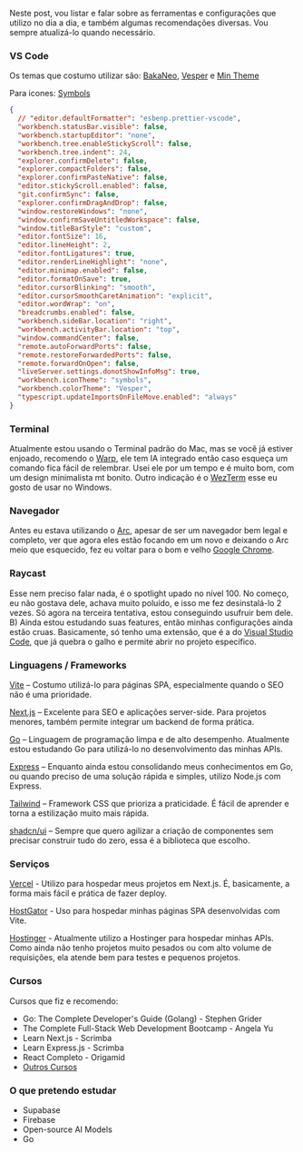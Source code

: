 Neste post, vou listar e falar sobre as ferramentas e configurações que utilizo no dia a dia, e também algumas recomendações diversas. Vou sempre atualizá-lo quando necessário.

### VS Code
Os temas que costumo utilizar são: [BakaNeo](https://marketplace.visualstudio.com/items?itemName=coelhomarcus.bakaneo), [Vesper](https://marketplace.visualstudio.com/items?itemName=raunofreiberg.vesper) e [Min Theme](https://marketplace.visualstudio.com/items?itemName=miguelsolorio.min-theme)

Para icones: [Symbols](https://marketplace.visualstudio.com/items?itemName=miguelsolorio.symbols)

```json
{
  // "editor.defaultFormatter": "esbenp.prettier-vscode",
  "workbench.statusBar.visible": false,
  "workbench.startupEditor": "none",
  "workbench.tree.enableStickyScroll": false,
  "workbench.tree.indent": 24,
  "explorer.confirmDelete": false,
  "explorer.compactFolders": false,
  "explorer.confirmPasteNative": false,
  "editor.stickyScroll.enabled": false,
  "git.confirmSync": false,
  "explorer.confirmDragAndDrop": false,
  "window.restoreWindows": "none",
  "window.confirmSaveUntitledWorkspace": false,
  "window.titleBarStyle": "custom",
  "editor.fontSize": 16,
  "editor.lineHeight": 2,
  "editor.fontLigatures": true,
  "editor.renderLineHighlight": "none",
  "editor.minimap.enabled": false,
  "editor.formatOnSave": true,
  "editor.cursorBlinking": "smooth",
  "editor.cursorSmoothCaretAnimation": "explicit",
  "editor.wordWrap": "on",
  "breadcrumbs.enabled": false,
  "workbench.sideBar.location": "right",
  "workbench.activityBar.location": "top",
  "window.commandCenter": false,
  "remote.autoForwardPorts": false,
  "remote.restoreForwardedPorts": false,
  "remote.forwardOnOpen": false,
  "liveServer.settings.donotShowInfoMsg": true,
  "workbench.iconTheme": "symbols",
  "workbench.colorTheme": "Vesper",
  "typescript.updateImportsOnFileMove.enabled": "always"
}
```

### Terminal
Atualmente estou usando o Terminal padrão do Mac, mas se você já estiver enjoado, recomendo o [Warp](https://warp.dev/), ele tem IA integrado então caso esqueça um comando fica fácil de relembrar. Usei ele por um tempo e é muito bom, com um design minimalista mt bonito. Outro indicação é o [WezTerm](https://wezterm.org/) esse eu gosto de usar no Windows.

### Navegador
Antes eu estava utilizando o [Arc](https://arc.net/), apesar de ser um navegador bem legal e completo, ver que agora eles estão focando em um novo e deixando o Arc meio que esquecido, fez eu voltar para o bom e velho [Google Chrome](https://www.google.com/intl/pt-BR/chrome/).

### Raycast
Esse nem preciso falar nada, é o spotlight upado no nível 100. No começo, eu não gostava dele, achava muito poluído, e isso me fez desinstalá-lo 2 vezes. Só agora na terceira tentativa, estou conseguindo usufruir bem dele. B) Ainda estou estudando suas features, então minhas configurações ainda estão cruas. Basicamente, só tenho uma extensão, que é a do [Visual Studio Code](https://raycast.com/thomas/visual-studio-code), que já quebra o galho e permite abrir no projeto específico.

### Linguagens / Frameworks

[Vite](https://vite.dev/) – Costumo utilizá-lo para páginas SPA, especialmente quando o SEO não é uma prioridade.

[Next.js](https://nextjs.org/) – Excelente para SEO e aplicações server-side. Para projetos menores, também permite integrar um backend de forma prática.

[Go](https://go.dev) – Linguagem de programação limpa e de alto desempenho. Atualmente estou estudando Go para utilizá-lo no desenvolvimento das minhas APIs.

[Express](https://expressjs.com/) – Enquanto ainda estou consolidando meus conhecimentos em Go, ou quando preciso de uma solução rápida e simples, utilizo Node.js com Express.

[Tailwind](https://tailwindcss.com/) – Framework CSS que prioriza a praticidade. É fácil de aprender e torna a estilização muito mais rápida.

[shadcn/ui](https://ui.shadcn.com/) – Sempre que quero agilizar a criação de componentes sem precisar construir tudo do zero, essa é a biblioteca que escolho.

### Serviços

[Vercel](https://vercel.app) - Utilizo para hospedar meus projetos em Next.js. É, basicamente, a forma mais fácil e prática de fazer deploy.

[HostGator](https://www.hostgator.com.br/) - Uso para hospedar minhas páginas SPA desenvolvidas com Vite.

[Hostinger](https://www.hostinger.com.br/) - Atualmente utilizo a Hostinger para hospedar minhas APIs. Como ainda não tenho projetos muito pesados ou com alto volume de requisições, ela atende bem para testes e pequenos projetos.

### Cursos

Cursos que fiz e recomendo:

- Go: The Complete Developer's Guide (Golang) - Stephen Grider
- The Complete Full-Stack Web Development Bootcamp - Angela Yu
- Learn Next.js - Scrimba
- Learn Express.js - Scrimba
- React Completo - Origamid
- [Outros Cursos](https://coelhomarcus.com/certificates)

### O que pretendo estudar

- Supabase
- Firebase
- Open-source AI Models
- Go